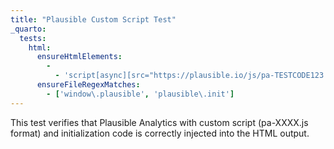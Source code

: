 ```yaml
---
title: "Plausible Custom Script Test"
_quarto:
  tests:
    html:
      ensureHtmlElements:
        -
          - 'script[async][src="https://plausible.io/js/pa-TESTCODE123.js"]'
      ensureFileRegexMatches:
        - ['window\.plausible', 'plausible\.init']
---
```


This test verifies that Plausible Analytics with custom script (pa-XXXX.js format)
and initialization code is correctly injected into the HTML output.
